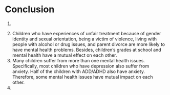 # Conclusion

1.  

```{=html}
<!-- -->
```
2.  Children who have experiences of unfair treatment because of gender identity and sexual orientation, being a victim of violence, living with people with alcohol or drug issues, and parent divorce are more likely to have mental health problems. Besides, children's grades at school and mental health have a mutual effect on each other.
3.  Many children suffer from more than one mental health issues. Specifically, most children who have depression also suffer from anxiety. Half of the children with ADD/ADHD also have anxiety. Therefore, some mental health issues have mutual impact on each other.
4.  

